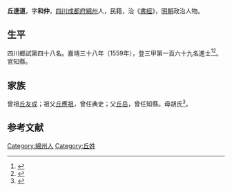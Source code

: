 {{明清人物信息框
| 姓名 = 丘達道
| 原名 =
| 圖片名稱= 
| 圖片大小 =
| 圖片說明 = 
| 最高職務 =
| 國家 = 大明 
| 爵位 =
| 籍貫 = [[四川|四川]][[成都府|成都府]][[綿州|綿州]]
| 族裔 = 
| 旗籍 = 
| 字號 = 
| 諡號 =
| 出生日期 = 六月十八日
| 出生地點 =
| 逝世日期 = 卒年不詳
| 逝世地點 =
| 墓葬 =
| 配偶 = 戴氏
| 親屬 = 父[[丘岳|丘岳]]
| 出身 =
* 嘉靖三十八年己未科同進士出身
| 經歷 =
| 著作 = 
}}
'''丘達道'''{{BD|1536年||？||}}，字'''和仲'''，[[四川|四川]][[成都府|成都府]][[綿州|綿州]]人，民籍，治《[[書經|書經]]》，[[明朝|明朝]]政治人物。

== 生平 ==
四川鄉試第四十八名。嘉靖三十八年（1559年），登三甲第一百六十九名進士<ref>{{Cite book|title=《皇明贡举考》卷五|author=[[张朝瑞|张朝瑞]]|publisher=《续修四库全书》史部第828册|year=|isbn=|location=|pages=}}</ref><ref>{{Cite book|title=贡举志五种 上|author=鲁小俊，江俊伟著|publisher=武汉大学出版社|year=2009|isbn=978-7-307-07043-1|location=武汉|pages=}}</ref>。官知縣。

== 家族 ==
曾祖[[丘友成|丘友成]]；祖父[[丘應祖|丘應祖]]，曾任典史；父[[丘岳|丘岳]]，曾任知縣。母胡氏<ref>{{Cite book|title=天一阁藏明代科举录选刊 登科录 点校本|author=龚延明主编|publisher=宁波出版社|year=2016|isbn=978-7-5526-2320-8|location=宁波|pages=|quote=《天一閣藏明代科舉錄選刊.登科錄》之《嘉靖三十八年己未科登科錄》}}</ref>。

==参考文献==
{{reflist}}

{{嘉靖三十八年己未科殿試金榜}}

[[Category:綿州人|Category:綿州人]]
[[Category:丘姓|Category:丘姓]]
